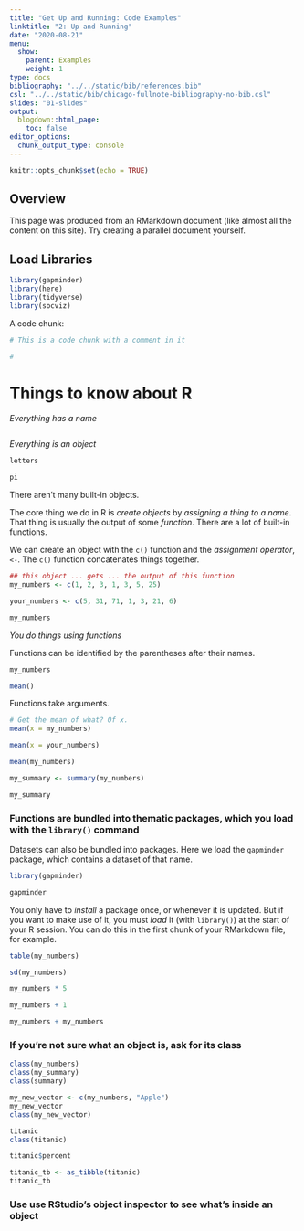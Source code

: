 ```yaml
---
title: "Get Up and Running: Code Examples"
linktitle: "2: Up and Running"
date: "2020-08-21"
menu:
  show:
    parent: Examples
    weight: 1
type: docs
bibliography: "../../static/bib/references.bib"
csl: "../../static/bib/chicago-fullnote-bibliography-no-bib.csl"
slides: "01-slides"
output:
  blogdown::html_page:
    toc: false
editor_options: 
  chunk_output_type: console
---
```


```r
knitr::opts_chunk$set(echo = TRUE)
``` 

## Overview

This page was produced from an RMarkdown document (like almost all the content on this site). Try creating a parallel document yourself. 

## Load Libraries

```r
library(gapminder)
library(here)
library(tidyverse)
library(socviz)
```

A code chunk:

```r
# This is a code chunk with a comment in it

# 
```

# Things to know about R

*Everything has a name*

```r

```


*Everything is an object*

```r
letters
```

```r
pi
```

There aren't many built-in objects. 

The core thing we do in R is _create objects_ by _assigning a thing to a name_. That thing is usually the output of some _function_. There are a lot of built-in functions.

We can create an object with the `c()` function and the *assignment operator*, `<-`. The `c()` function concatenates things together.

```r

## this object ... gets ... the output of this function
my_numbers <- c(1, 2, 3, 1, 3, 5, 25)

your_numbers <- c(5, 31, 71, 1, 3, 21, 6)
```

```r
my_numbers
```

*You do things using functions*

Functions can be identified by the parentheses after their names.

```r
my_numbers
```


```r
mean()
```

Functions take arguments. 

```r

# Get the mean of what? Of x.
mean(x = my_numbers)

mean(x = your_numbers)
```

```r
mean(my_numbers)
```

```r
my_summary <- summary(my_numbers)
```


```r
my_summary
```


### Functions are bundled into thematic packages, which you load with the `library()` command

Datasets can also be bundled into packages. Here we load the `gapminder` package, which contains a dataset of that name.

```r
library(gapminder)

gapminder
```

You only have to _install_ a package once, or whenever it is updated. But if you want to make use of it,  you must _load_ it (with `library()`) at the start of your R session. You can do this in the first chunk of your RMarkdown file, for example.


```r

table(my_numbers)

sd(my_numbers)

my_numbers * 5

my_numbers + 1

my_numbers + my_numbers

```

### If you're not sure what an object is, ask for its class

```r
class(my_numbers)
class(my_summary)
class(summary)
```


```r
my_new_vector <- c(my_numbers, "Apple")
my_new_vector
class(my_new_vector)
```


```r
titanic
class(titanic)
```

```r
titanic$percent
```


```r
titanic_tb <- as_tibble(titanic)
titanic_tb
```


### Use use RStudio's object inspector to see what's inside an object


